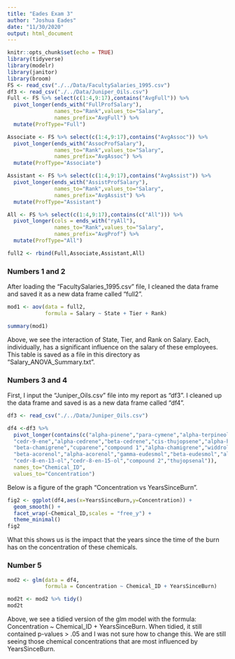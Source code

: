 ```yaml
---
title: "Eades Exam 3"
author: "Joshua Eades"
date: "11/30/2020"
output: html_document
---
```


```r
knitr::opts_chunk$set(echo = TRUE)
library(tidyverse)
library(modelr)
library(janitor)
library(broom)
FS <- read_csv("./../Data/FacultySalaries_1995.csv")
df3 <- read_csv("./../Data/Juniper_Oils.csv")
Full <- FS %>% select(c(1:4,9:17),contains("AvgFull")) %>% 
  pivot_longer(ends_with("FullProfSalary"),
               names_to="Rank",values_to="Salary",
               names_prefix="AvgFull") %>% 
  mutate(ProfType="Full")

Associate <- FS %>% select(c(1:4,9:17),contains("AvgAssoc")) %>% 
  pivot_longer(ends_with("AssocProfSalary"),
               names_to="Rank",values_to="Salary",
               names_prefix="AvgAssoc") %>% 
  mutate(ProfType="Associate")

Assistant <- FS %>% select(c(1:4,9:17),contains("AvgAssist")) %>% 
  pivot_longer(ends_with("AssistProfSalary"),
               names_to="Rank",values_to="Salary",
               names_prefix="AvgAssist") %>% 
  mutate(ProfType="Assistant")

All <- FS %>% select(c(1:4,9:17),contains(c("All"))) %>% 
  pivot_longer(cols = ends_with("ryAll"),
               names_to="Rank",values_to="Salary",
               names_prefix="AvgProf") %>% 
  mutate(ProfType="All")

full2 <- rbind(Full,Associate,Assistant,All)
```

### Numbers 1 and 2
After loading the "FacultySalaries_1995.csv" file, I cleaned the data frame and saved it as a new data frame called "full2". 

```r
mod1 <- aov(data = full2,
            formula = Salary ~ State + Tier + Rank)

summary(mod1)
```

Above, we see the interaction of State, Tier, and Rank on Salary. Each, individually, has a significant influence on the salary of these employees. This table is saved as a file in this directory as "Salary_ANOVA_Summary.txt". 

### Numbers 3 and 4

First, I input the "Juniper_Oils.csv" file into my report as "df3". I cleaned up the data frame and saved is as a new data frame called "df4".

```r
df3 <- read_csv("./../Data/Juniper_Oils.csv")

df4 <-df3 %>% 
  pivot_longer(contains(c("alpha-pinene","para-cymene","alpha-terpineol",
  "cedr-9-ene","alpha-cedrene","beta-cedrene","cis-thujopsene","alpha-himachalene",
  "beta-chamigrene","cuparene","compound 1","alpha-chamigrene","widdrol","cedrol",
  "beta-acorenol","alpha-acorenol","gamma-eudesmol","beta-eudesmol","alpha-eudesmol",
  "cedr-8-en-13-ol","cedr-8-en-15-ol","compound 2","thujopsenal")),
  names_to="Chemical_ID",
  values_to="Concentration")
```

Below is a figure of the graph "Concentration vs YearsSinceBurn". 

```r
fig2 <- ggplot(df4,aes(x=YearsSinceBurn,y=Concentration)) +
  geom_smooth() +
  facet_wrap(~Chemical_ID,scales = "free_y") +
  theme_minimal()
fig2
```

What this shows us is the impact that the years since the time of the burn has on the concentration of these chemicals.

### Number 5

```r
mod2 <- glm(data = df4,
            formula = Concentration ~ Chemical_ID + YearsSinceBurn)

mod2t <- mod2 %>% tidy()
mod2t
```

Above, we see a tidied version of the glm model with the formula: Concentration ~ Chemical_ID + YearsSinceBurn. When tidied, it still contained p-values > .05 and I was not sure how to change this. We are still seeing those chemical concentrations that are most influenced by YearsSinceBurn.